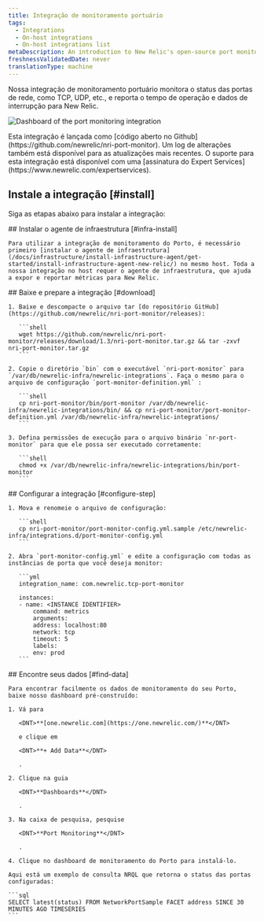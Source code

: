 ```yaml
---
title: Integração de monitoramento portuário
tags:
  - Integrations
  - On-host integrations
  - On-host integrations list
metaDescription: An introduction to New Relic's open-source port monitoring integration.
freshnessValidatedDate: never
translationType: machine
---
```



Nossa integração de monitoramento portuário monitora o status das portas de rede, como TCP, UDP, etc., e reporta o tempo de operação e dados de interrupção para New Relic.

<img
  title="port-dashboard"
  alt="Dashboard of the port monitoring integration"
  src={infrastructurePortMonitoringDashboard}
/>

<Callout variant="tip">
  Esta integração é lançada como [código aberto no Github](https://github.com/newrelic/nri-port-monitor). Um log de alterações também está disponível para as atualizações mais recentes. O suporte para esta integração está disponível com uma [assinatura do Expert Services](https://www.newrelic.com/expertservices).
</Callout>

## Instale a integração [#install]

Siga as etapas abaixo para instalar a integração:

<Steps>
  <Step>
    ## Instalar o agente de infraestrutura [#infra-install]

    Para utilizar a integração de monitoramento do Porto, é necessário primeiro [instalar o agente de infraestrutura](/docs/infrastructure/install-infrastructure-agent/get-started/install-infrastructure-agent-new-relic/) no mesmo host. Toda a nossa integração no host requer o agente de infraestrutura, que ajuda a expor e reportar métricas para New Relic.
  </Step>

  <Step>
    ## Baixe e prepare a integração [#download]

    1. Baixe e descompacte o arquivo tar [do repositório GitHub](https://github.com/newrelic/nri-port-monitor/releases):

       ```shell
       wget https://github.com/newrelic/nri-port-monitor/releases/download/1.3/nri-port-monitor.tar.gz && tar -zxvf nri-port-monitor.tar.gz  
       ```

    2. Copie o diretório `bin` com o executável `nri-port-monitor` para `/var/db/newrelic-infra/newrelic-integrations`. Faça o mesmo para o arquivo de configuração `port-monitor-definition.yml` :

       ```shell
       cp nri-port-monitor/bin/port-monitor /var/db/newrelic-infra/newrelic-integrations/bin/ && cp nri-port-monitor/port-monitor-definition.yml /var/db/newrelic-infra/newrelic-integrations/
       ```

    3. Defina permissões de execução para o arquivo binário `nr-port-monitor` para que ele possa ser executado corretamente:

       ```shell
       chmod +x /var/db/newrelic-infra/newrelic-integrations/bin/port-monitor
       ```
  </Step>

  <Step>
    ## Configurar a integração [#configure-step]

    1. Mova e renomeie o arquivo de configuração:

       ```shell
       cp nri-port-monitor/port-monitor-config.yml.sample /etc/newrelic-infra/integrations.d/port-monitor-config.yml
       ```

    2. Abra `port-monitor-config.yml` e edite a configuração com todas as instâncias de porta que você deseja monitor:

       ```yml
       integration_name: com.newrelic.tcp-port-monitor

       instances:
       - name: <INSTANCE IDENTIFIER>
           command: metrics
           arguments:
           address: localhost:80
           network: tcp
           timeout: 5
           labels:
           env: prod
       ```
  </Step>

  <Step>
    ## Encontre seus dados [#find-data]

    Para encontrar facilmente os dados de monitoramento do seu Porto, baixe nosso dashboard pré-construído:

    1. Vá para

       <DNT>**[one.newrelic.com](https://one.newrelic.com/)**</DNT>

       e clique em

       <DNT>**+ Add Data**</DNT>

       .

    2. Clique na guia

       <DNT>**Dashboards**</DNT>

       .

    3. Na caixa de pesquisa, pesquise

       <DNT>**Port Monitoring**</DNT>

       .

    4. Clique no dashboard de monitoramento do Porto para instalá-lo.

    Aqui está um exemplo de consulta NRQL que retorna o status das portas configuradas:

    ```sql
    SELECT latest(status) FROM NetworkPortSample FACET address SINCE 30 MINUTES AGO TIMESERIES
    ```
  </Step>
</Steps>